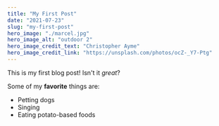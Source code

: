 ```yaml
---
title: "My First Post"
date: "2021-07-23"
slug: "my-first-post"
hero_image: "./marcel.jpg"
hero_image_alt: "outdoor 2"
hero_image_credit_text: "Christopher Ayme"
hero_image_credit_link: "https://unsplash.com/photos/ocZ-_Y7-Ptg"
---
```


This is my first blog post! Isn't it *great*?

Some of my **favorite** things are:

* Petting dogs
* Singing
* Eating potato-based foods